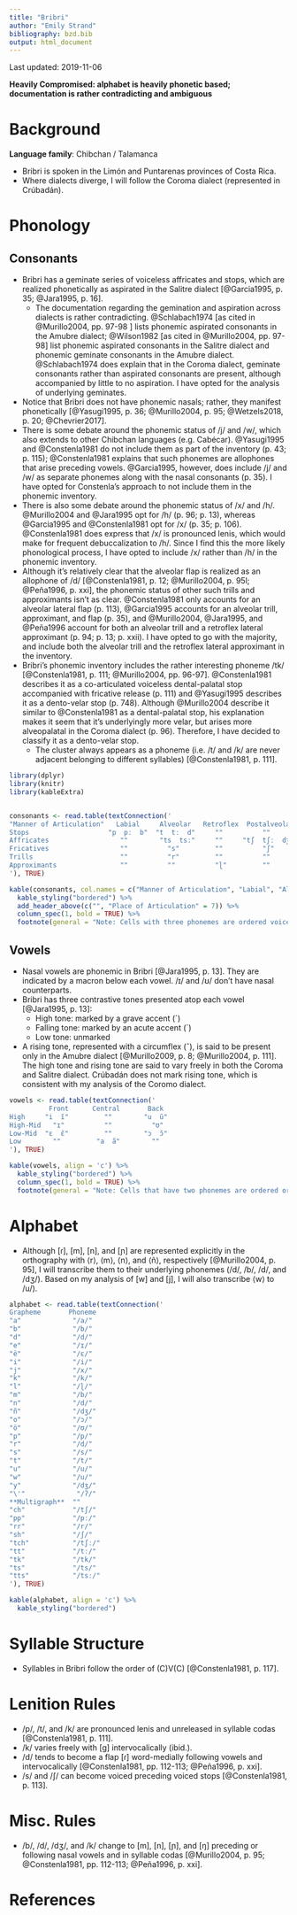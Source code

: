 ```yaml
---
title: "Bribri"
author: "Emily Strand"
bibliography: bzd.bib
output: html_document
---
```


Last updated: 2019-11-06

**Heavily Compromised: alphabet is heavily phonetic based; documentation is rather contradicting and ambiguous**

# Background

**Language family**: Chibchan / Talamanca

* Bribri is spoken in the Limón and Puntarenas provinces of Costa Rica.
* Where dialects diverge, I will follow the Coroma dialect (represented in Crúbadán).

# Phonology

## Consonants

* Bribri has a geminate series of voiceless affricates and stops, which are realized phonetically as aspirated in the Salitre dialect [@Garcia1995, p. 35; @Jara1995, p. 16].
    - The documentation regarding the gemination and aspiration across dialects is rather contradicting. @Schlabach1974 [as cited in @Murillo2004, pp. 97-98
      ] lists phonemic aspirated consonants in the Amubre dialect; @Wilson1982 [as cited in @Murillo2004, pp. 97-98] list phonemic aspirated consonants in the Salitre dialect and phonemic geminate consonants in the Amubre dialect. @Schlabach1974 does explain that in the Coroma dialect, geminate consonants rather than aspirated consonants are present, although accompanied by little to no aspiration. I have opted for the analysis of underlying geminates.  
* Notice that Bribri does not have phonemic nasals; rather, they manifest phonetically [@Yasugi1995, p. 36; @Murillo2004, p. 95; @Wetzels2018, p. 20; @Chevrier2017].
* There is some debate around the phonemic status of /j/ and /w/, which also extends to other Chibchan languages (e.g. Cabécar). @Yasugi1995 and @Constenla1981 do not include them as part of the inventory (p. 43; p. 115); @Constenla1981 explains that such phonemes are allophones that arise preceding vowels. @Garcia1995, however, does include /j/ and /w/ as separate phonemes along with the nasal consonants (p. 35). I have opted for Constenla's approach to not include them in the phonemic inventory.
* There is also some debate around the phonemic status of /x/ and /h/. @Murillo2004 and @Jara1995 opt for /h/ (p. 96; p. 13), whereas @Garcia1995 and @Constenla1981 opt for /x/ (p. 35; p. 106). @Constenla1981 does express that /x/ is pronounced lenis, which would make for frequent debuccalization to /h/. Since I find this the more likely phonological process, I have opted to include /x/ rather than /h/ in the phonemic inventory.
* Although it's relatively clear that the alveolar flap is realized as an allophone of /d/ [@Constenla1981, p. 12; @Murillo2004, p. 95l; @Peña1996, p. xxi], the phonemic status of other such trills and approximants isn't as clear. @Constenla1981 only accounts for an alveolar lateral flap (p. 113), @Garcia1995 accounts for an alveolar trill, approximant, and flap (p. 35), and @Murillo2004, @Jara1995, and @Peña1996 account for both an alveolar trill and a retroflex lateral approximant (p. 94; p. 13; p. xxii). I have opted to go with the majority, and include both the alveolar trill and the retroflex lateral approximant in the inventory.
* Bribri's phonemic inventory includes the rather interesting phoneme /tk/ [@Constenla1981, p. 111; @Murillo2004, pp. 96-97]. @Constenla1981 describes it as a co-articulated voiceless dental-palatal stop accompanied with fricative release (p. 111) and @Yasugi1995 describes it as a dento-velar stop (p. 748). Although @Murillo2004 describe it similar to @Constenla1981 as a dental-palatal stop, his explanation makes it seem that it's underlyingly more velar, but arises more alveopalatal in the Coroma dialect (p. 96). Therefore, I have decided to classify it as a dento-velar stop.
    - The cluster always appears as a phoneme (i.e. /t/ and /k/ are never adjacent belonging to different syllables) [@Constenla1981, p. 111].


```r

library(dplyr)
library(knitr)
library(kableExtra)


consonants <- read.table(textConnection('
"Manner of Articulation"   Labial     Alveolar   Retroflex  Postalveolar   Dento-Velar   Velar    Glottal
Stops                    "p  pː  b"  "t  tː  d"     ""          ""             "tk"       "k  kː"     "ʔ"
Affricates                  ""        "ts  tsː"     ""     "tʃ  tʃː  dʒ"       ""           ""        ""
Fricatives                  ""          "s"         ""          "ʃ"            ""           "x"       ""
Trills                      ""          "r"         ""          ""             ""           ""        ""  
Approximants                ""          ""          "ɭ"         ""             ""           ""        ""
'), TRUE)

kable(consonants, col.names = c("Manner of Articulation", "Labial", "Alveolar", "Retroflex", "Postalveolar", "Dento-Velar", "Velar", "Glottal"), align = 'c') %>%
  kable_styling("bordered") %>%
  add_header_above(c("", "Place of Articulation" = 7)) %>%
  column_spec(1, bold = TRUE) %>%
  footnote(general = "Note: Cells with three phonemes are ordered voiceless, geminate, and voiced. Cells with two phonemes are ordered voiceless and geminate.", general_title = "")
```

## Vowels

* Nasal vowels are phonemic in Bribri [@Jara1995, p. 13]. They are indicated by a macron below each vowel. /ɪ/ and /ʊ/ don't have nasal counterparts.
* Bribri has three contrastive tones presented atop each vowel [@Jara1995, p. 13]:
    - High tone: marked by a grave accent (\`)
    - Falling tone: marked by an acute accent (´)
    - Low tone: unmarked
* A rising tone, represented with a circumflex (ˆ), is said to be present only in the Amubre dialect [@Murillo2009, p. 8; @Murillo2004, p. 111]. The high tone and rising tone are said to vary freely in both the Coroma and Salitre dialect. Crúbadán does not mark rising tone, which is consistent with my analysis of the Coromo dialect.

```r

vowels <- read.table(textConnection('
          Front      Central       Back
High     "i  ĩ"         ""        "u  ũ"
High-Mid   "ɪ"          ""          "ʊ"
Low-Mid  "ɛ  ɛ̃"         ""        "ɔ  ɔ̃"
Low        ""         "a  ã"        ""
'), TRUE)

kable(vowels, align = 'c') %>%
  kable_styling("bordered") %>%
  column_spec(1, bold = TRUE) %>%
  footnote(general = "Note: Cells that have two phonemes are ordered oral and nasal.", general_title = "")
```  

# Alphabet

* Although [ɾ], [m], [n], and [ɲ] are represented explicitly in the orthography with ⟨r⟩, ⟨m⟩, ⟨n⟩, and ⟨ñ⟩, respectively [@Murillo2004, p. 95], I will transcribe them to their underlying phonemes (/d/, /b/, /d/, and /dʒ/). Based on my analysis of [w] and [j], I will also transcribe ⟨w⟩ to /u/).

```r

alphabet <- read.table(textConnection('
Grapheme       Phoneme
"a"             "/a/"
"b"             "/b/"
"d"             "/d/"
"e"             "/ɪ/"
"ë"             "/ɛ/"     
"i"             "/i/"
"j"             "/x/"
"k"             "/k/"
"l"             "/ɭ/"
"m"             "/b/"
"n"             "/d/"
"ñ"             "/dʒ/"
"o"             "/ɔ/"
"ö"             "/ʊ/"
"p"             "/p/"
"r"             "/d/"
"s"             "/s/"
"t"             "/t/"
"u"             "/u/"
"w"             "/u/"
"y"             "/dʒ/"
"\'"             "/ʔ/"
**Multigraph**  ""
"ch"            "/tʃ/"
"pp"            "/pː/"
"rr"            "/r/"
"sh"            "/ʃ/"
"tch"           "/tʃː/"
"tt"            "/tː/"
"tk"            "/tk/"
"ts"            "/ts/"
"tts"           "/tsː/"
'), TRUE)

kable(alphabet, align = 'c') %>%
  kable_styling("bordered")
```

# Syllable Structure

* Syllables in Bribri follow the order of (C)V(C) [@Constenla1981, p. 117].

# Lenition Rules

* /p/, /t/, and /k/ are pronounced lenis and unreleased in syllable codas [@Constenla1981, p. 111].
* /k/ varies freely with [ɡ] intervocalically (ibid.).
* /d/ tends to become a flap [ɾ] word-medially following vowels and intervocalically [@Constenla1981, pp. 112-113; @Peña1996, p. xxi].
* /s/ and /ʃ/ can become voiced preceding voiced stops [@Constenla1981, p. 113].

# Misc. Rules

* /b/, /d/, /dʒ/, and /k/ change to [m], [n], [ɲ], and [ŋ] preceding or following nasal vowels and in syllable codas [@Murillo2004, p. 95; @Constenla1981, pp. 112-113; @Peña1996, p. xxi].

# References
